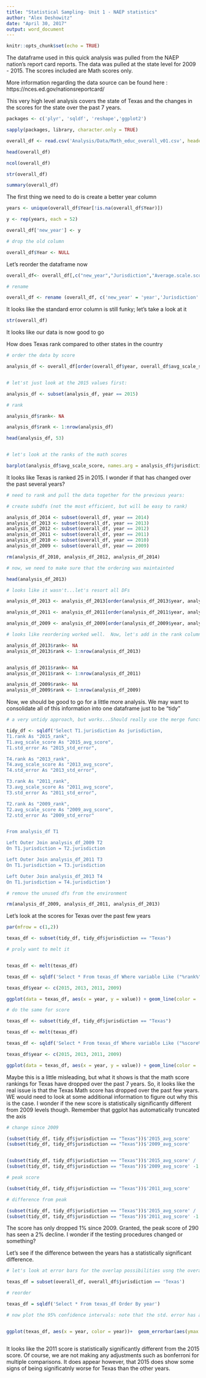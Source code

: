```yaml
---
title: "Statistical Sampling- Unit 1 - NAEP statistics"
author: "Alex Deshowitz"
date: "April 30, 2017"
output: word_document
---
```


```r
knitr::opts_chunk$set(echo = TRUE)
```

The dataframe used in this quick analysis was pulled from the NAEP nation's report card reports.  The data was pulled at the state level for 2009 - 2015.  The scores included are Math scores only.

More information regarding the data source can be found here : https://nces.ed.gov/nationsreportcard/

This very high level analysis covers the state of Texas and the changes in the scores for the state over the past 7 years.


```r


packages <- c('plyr', 'sqldf', 'reshape','ggplot2')

sapply(packages, library, character.only = TRUE)

```

```r


overall_df <- read.csv('Analysis/Data/Math_educ_overall_v01.csv', header = TRUE, skip = 9, nrows = 208)

```

```r

head(overall_df)

ncol(overall_df)

str(overall_df)

summary(overall_df)


```



The first thing we need to do is create a better year column
```r

years <- unique(overall_df$Year[!is.na(overall_df$Year)])

y <- rep(years, each = 52)

overall_df['new_year'] <- y

# drop the old column

overall_df$Year <- NULL

```


Let's reorder the dataframe now

```r

overall_df<- overall_df[,c("new_year","Jurisdiction","Average.scale.score","Standard.Error")]

# rename

overall_df <- rename (overall_df, c('new_year' = 'year','Jurisdiction' = 'jurisdiction', 'Average.scale.score' = 'avg_scale_score', 'Standard.Error' = 'std_error'))

```

It looks like the standard error column is still funky; let's take a look at it

```r

str(overall_df)


```

It looks like our data is now good to go


How does Texas rank compared to other states in the country


```r

# order the data by score

analysis_df <- overall_df[order(overall_df$year, overall_df$avg_scale_score, decreasing =TRUE), ]


# let'st just look at the 2015 values first:

analysis_df <- subset(analysis_df, year == 2015)

# rank

analysis_df$rank<- NA

analysis_df$rank <- 1:nrow(analysis_df)

head(analysis_df, 53)



```


```r

# let's look at the ranks of the math scores

barplot(analysis_df$avg_scale_score, names.arg = analysis_df$jurisdiction, cex.names = 0.7, las = 2, ylim = c(250,300), xpd = FALSE, main = "2015 United States NAEP Math Scores")

```

It looks like Texas is ranked 25 in 2015.  I wonder if that has changed over the past several years?

```r
# need to rank and pull the data together for the previous years:

# create subdfs (not the most efficient, but will be easy to rank)

analysis_df_2014 <- subset(overall_df, year == 2014)
analysis_df_2013 <- subset(overall_df, year == 2013)
analysis_df_2012 <- subset(overall_df, year == 2012)
analysis_df_2011 <- subset(overall_df, year == 2011)
analysis_df_2010 <- subset(overall_df, year == 2010)
analysis_df_2009 <- subset(overall_df, year == 2009)

rm(analysis_df_2010, analysis_df_2012, analysis_df_2014)

# now, we need to make sure that the ordering was maintainted

head(analysis_df_2013)

# looks like it wasn't...let's resort all DFs

analysis_df_2013 <- analysis_df_2013[order(analysis_df_2013$year, analysis_df_2013$avg_scale_score, decreasing =TRUE), ]

analysis_df_2011 <- analysis_df_2011[order(analysis_df_2011$year, analysis_df_2011$avg_scale_score, decreasing =TRUE), ]

analysis_df_2009 <- analysis_df_2009[order(analysis_df_2009$year, analysis_df_2009$avg_scale_score, decreasing =TRUE), ]

# looks like reordering worked well.  Now, let's add in the rank column:

analysis_df_2013$rank<- NA
analysis_df_2013$rank <- 1:nrow(analysis_df_2013)


analysis_df_2011$rank<- NA
analysis_df_2011$rank <- 1:nrow(analysis_df_2011)

analysis_df_2009$rank<- NA
analysis_df_2009$rank <- 1:nrow(analysis_df_2009)

```

Now, we should be good to go for a little more analysis.  We may want to consolidate all of this information into one dataframe just to be "tidy"


```r

# a very untidy approach, but works...Should really use the merge functionality in the Tidyverse

tidy_df <- sqldf('Select T1.jurisdiction As jurisdiction, 
T1.rank As "2015_rank", 
T1.avg_scale_score As "2015_avg_score",
T1.std_error As "2015_std_error",

T4.rank As "2013_rank", 
T4.avg_scale_score As "2013_avg_score",
T4.std_error As "2013_std_error",

T3.rank As "2011_rank", 
T3.avg_scale_score As "2011_avg_score",
T3.std_error As "2011_std_error",

T2.rank As "2009_rank",
T2.avg_scale_score As "2009_avg_score",
T2.std_error As "2009_std_error"


From analysis_df T1

Left Outer Join analysis_df_2009 T2 
On T1.jurisdiction = T2.jurisdiction

Left Outer Join analysis_df_2011 T3
On T1.jurisdiction = T3.jurisdiction

Left Outer Join analysis_df_2013 T4
On T1.jurisdiction = T4.jurisdiction')

```


```r

# remove the unused dfs from the environment

rm(analysis_df_2009, analysis_df_2011, analysis_df_2013)

```



Let's look at the scores for Texas over the past few years

```r

par(mfrow = c(1,2))

texas_df <- subset(tidy_df, tidy_df$jurisdiction == "Texas")

# proly want to melt it 


texas_df <- melt(texas_df)

texas_df <- sqldf('Select * From texas_df Where variable Like ("%rank%")')

texas_df$year <- c(2015, 2013, 2011, 2009)

ggplot(data = texas_df, aes(x = year, y = value)) + geom_line(color = 'dark blue', size = 2) + ggtitle('Texas Math Score Rank 2009-2015') + theme(plot.title = element_text(lineheight = 0.8, face = 'bold'))

# do the same for score

texas_df <- subset(tidy_df, tidy_df$jurisdiction == "Texas")

texas_df <- melt(texas_df)

texas_df <- sqldf('Select * From texas_df Where variable Like ("%score%")')

texas_df$year <- c(2015, 2013, 2011, 2009)

ggplot(data = texas_df, aes(x = year, y = value)) + geom_line(color = 'dark blue', size = 2) + ggtitle('Texas Math Score 2009-2015') + theme(plot.title = element_text(lineheight = 0.8, face = 'bold'))

```

Maybe this is a little misleading, but what it shows is that the math score rankings for Texas have dropped over the past 7 years.  So, it looks like the real issue is that the Texas Math score has dropped over the past few years.  WE would need to look at some additional information to figure out why this is the case.  I wonder if the new score is statistically significantly different from 2009 levels though.  Remember that ggplot has automatically truncated the axis

```r

# change since 2009

(subset(tidy_df, tidy_df$jurisdiction == "Texas"))$'2015_avg_score' 
(subset(tidy_df, tidy_df$jurisdiction == "Texas"))$'2009_avg_score' 


(subset(tidy_df, tidy_df$jurisdiction == "Texas"))$'2015_avg_score' /
(subset(tidy_df, tidy_df$jurisdiction == "Texas"))$'2009_avg_score' -1

# peak score

(subset(tidy_df, tidy_df$jurisdiction == "Texas"))$'2011_avg_score'

# difference from peak

(subset(tidy_df, tidy_df$jurisdiction == "Texas"))$'2015_avg_score' /
(subset(tidy_df, tidy_df$jurisdiction == "Texas"))$'2011_avg_score' -1


```

The score has only dropped 1% since 2009.  Granted, the peak score of 290 has seen a 2% decline.  I wonder if the testing procedures changed or something?

Let's see if the difference between the years has a statistically significant difference.

```r

# let's look at error bars for the overlap possibilities usng the overall cleaned frame:

texas_df = subset(overall_df, overall_df$jurisdiction == 'Texas')

# reorder

texas_df = sqldf('Select * From texas_df Order By year')

# now plot the 95% confidence intervals: note that the std. error has already been calculated for us:


ggplot(texas_df, aes(x = year, color = year))+  geom_errorbar(aes(ymax = texas_df$avg_scale_score + 1.96*texas_df$std_error), ymin = texas_df$avg_scale_score - 1.96*texas_df$std_error, position = 'dodge', lwd = 1.5) + coord_flip(ylim = c(295, 275)) + ggtitle('Texas Math Score Confidence Intervals 2009-2015') 



```


It looks like the 2011 score is statistically significantly different from the 2015 score.  Of course, we are not making any adjustments such as bonferroni for multiple comparisons.  It does appear however, that 2015 does show some signs of being significatnly worse for Texas than the other years.  










